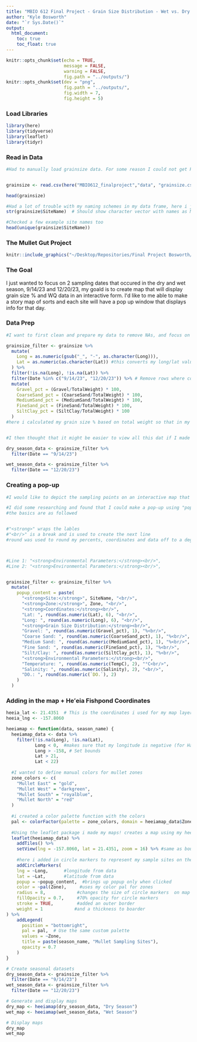 ```yaml
---
title: "MBIO 612 Final Project - Grain Size Distribution - Wet vs. Dry Seasons"
author: "Kyle Bosworth"
date: "`r Sys.Date()`"
output:
  html_document:
    toc: true
    toc_float: true
---
```




```r
knitr::opts_chunk$set(echo = TRUE,
                      message = FALSE,
                      warning = FALSE,
                      fig.path = "../outputs/")
knitr::opts_chunk$set(dev = "png", 
                      fig.path = "../outputs/",
                      fig.width = 7,
                      fig.height = 5)
```

### Load Libraries
```r
library(here)
library(tidyverse)
library(leaflet)
library(tidyr)

```

### Read in Data
```r
#Had to manually load grainsize data. For some reason I could not get R to read in my csv file.


grainsize <- read.csv(here("MBIO612_finalproject","data", "grainsize.csv"))

head(grainsize)

#Had a lot of trouble with my naming schemes in my data frame, here i just wanted to double check my names
str(grainsize$SiteName)  # Should show character vector with names as MW_B5 not MW-B5

#Checked a few example site names too
head(unique(grainsize$SiteName))

```
### The Mullet Gut Project




```r
knitr::include_graphics("~/Desktop/Repositories/Final Project Bosworth/MBIO612_finalproject/image.png")

```






### The Goal
I just wanted to focus on 2 sampling dates that occured in the dry and wet season, 9/14/23 and 12/20/23, my goald is to create map that will display grain size % and WQ data in an interactive form. Iʻd like to me able to make a story map of sorts and each site will have a pop up window that displays info for that day. 


### Data Prep
```r
#I want to first clean and prepare my data to remove NAs, and focus on spcific dates

grainsize_filter <- grainsize %>%
  mutate(
    Long = as.numeric(gsub("_", "-", as.character(Long))),
    Lat = as.numeric(as.character(Lat)) #this converts my long/lat values to numeric to makes sure that they are read in coordinate format. I replaced my "hypnons "-" with underscores and didnʻt want to go back and edi out each cell.
  ) %>%
  filter(!is.na(Long), !is.na(Lat)) %>%
  filter(Date %in% c("9/14/23", "12/20/23")) %>% # Remove rows where coordinates are NA and selecting for dates. 
  mutate(
    Gravel_pct = (Gravel/TotalWeight) * 100,
    CoarseSand_pct = (CoarseSand/TotalWeight) * 100,
    MediumSand_pct = (MediumSand/TotalWeight) * 100,
    FineSand_pct = (FineSand/TotalWeight) * 100,
    SiltClay_pct = (SiltClay/TotalWeight) * 100
  )
#here i calculated my grain size % based on total weight so that in my map i can view this as a percentage.


#I then thought that it might be easier to view all this dat if I made 2 different map. So i created 2 distinct seasonal data sets.

dry_season_data <- grainsize_filter %>% 
  filter(Date == "9/14/23")

wet_season_data <- grainsize_filter %>% 
  filter(Date == "12/20/23")
```


### Creating a pop-up
```r

#I would like to depict the sampling points on an interactive map that has a window that pops up when you click on a specific site. 

#I did some researching and found that I could make a pop-up using "popup_content" and structure the text using using html tags!
#the basics are as followed 


#"<strong>" wraps the lables 
#"<br/>" is a break and is used to create the next line
#round was used to round my percents, coordinates and data off to a degree.



#Line 1: "<strong>Environmental Parameters:</strong><br/>",
#Line 2: "<strong>Environmental Parameters:</strong><br/>",


grainsize_filter <- grainsize_filter %>%
  mutate(
    popup_content = paste(
      "<strong>Site:</strong>", SiteName, "<br/>",
      "<strong>Zone:</strong>", Zone, "<br/>",
      "<strong>Coordinates:</strong><br/>",
      "Lat: ", round(as.numeric(Lat), 6), "<br/>",
      "Long: ", round(as.numeric(Long), 6), "<br/>",
      "<strong>Grain Size Distribution:</strong><br/>",
      "Gravel: ", round(as.numeric(Gravel_pct), 1), "%<br/>",
      "Coarse Sand: ", round(as.numeric(CoarseSand_pct), 1), "%<br/>",
      "Medium Sand: ", round(as.numeric(MediumSand_pct), 1), "%<br/>",
      "Fine Sand: ", round(as.numeric(FineSand_pct), 1), "%<br/>",
      "Silt/Clay: ", round(as.numeric(SiltClay_pct), 1), "%<br/>",
      "<strong>Environmental Parameters:</strong><br/>",
      "Temperature: ", round(as.numeric(TempC), 2), "°C<br/>",
      "Salinity: ", round(as.numeric(Salinity), 2), "<br/>",
      "DO.: ", round(as.numeric(`DO.`), 2)
    )
  )
```

### Adding in the map + Heʻeia Fishpond Coordinates
```r

heeia_lat <- 21.4351  # This is the coordinates i used for my map layer
heeia_lng <- -157.8060

heeiamap <- function(data, season_name) {
  heeiamap_data <- data %>%
    filter(!is.na(Long), !is.na(Lat),
           Long < 0,  #makes sure that my longitude is negative (for Hawaiʻi), chk for me as my long had underscores
           Long > -158, # Set bounds
           Lat > 21,    
           Lat < 22)    
  
  #I wanted to define manual colors for mullet zones
  zone_colors <- c(
    "Mullet East" = "gold",
    "Mullet West" = "darkgreen",
    "Mullet South" = "royalblue",
    "Mullet North" = "red"
  )
  
  #i created a color palette function with the colors
  pal <- colorFactor(palette = zone_colors, domain = heeiamap_data$Zone)
  
  #Using the leaflet package i made my maps! creates a map using my heeiamap_data
  leaflet(heeiamap_data) %>%
    addTiles() %>%
    setView(lng = -157.8060, lat = 21.4351, zoom = 16) %>% #same as bounds and cenyers it on my heʻeia coordinates
    
    #here i added in circle markers to represent my sample sites on the maps
    addCircleMarkers(
    lng = ~Long,      #longitude from data
    lat = ~Lat,       #latitude from data
    popup = ~popup_content,  #brings up popup only when clicked
    color = ~pal(Zone),     #uses my color pal for zones
    radius = 8,            #changes the size of circle markers  on map
    fillOpacity = 0.7,     #70% opacity for circle markers
    stroke = TRUE,         #added an outer border
    weight = 1            #and a thickness to boarder
) %>%
    addLegend(
      position = "bottomright",
      pal = pal,  # Use the same custom palette
      values = ~Zone,
      title = paste(season_name, "Mullet Sampling Sites"),
      opacity = 0.7
    )
}

# Create seasonal datasets
dry_season_data <- grainsize_filter %>% 
  filter(Date == "9/14/23")
wet_season_data <- grainsize_filter %>% 
  filter(Date == "12/20/23")

# Generate and display maps
dry_map <- heeiamap(dry_season_data, "Dry Season")
wet_map <- heeiamap(wet_season_data, "Wet Season")

# Display maps
dry_map
wet_map


```

